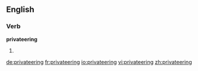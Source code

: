 ==English==

===Verb===
'''privateering'''

# {{present participle of|[[privateer]]}}

[[de:privateering]]
[[fr:privateering]]
[[io:privateering]]
[[vi:privateering]]
[[zh:privateering]]